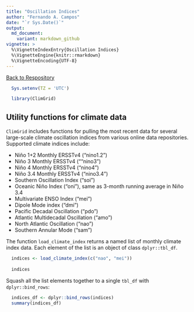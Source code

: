 ```yaml
---
title: "Oscillation Indices"
author: "Fernando A. Campos"
date: "`r Sys.Date()`"
output:
  md_document:
    variant: markdown_github
vignette: >
  %\VignetteIndexEntry{Oscillation Indices}
  %\VignetteEngine{knitr::rmarkdown}
  %\VignetteEncoding{UTF-8}
---
```


[Back to Respository](https://github.com/camposfa/ClimGrid)

```r
  Sys.setenv(TZ = 'UTC')

  library(ClimGrid)
```

## Utility functions for climate data

`ClimGrid` includes functions for pulling the most recent data for several large-scale climate oscillation indices from various online data repositories. Supported climate indices include:

- Niño 1+2 Monthly ERSSTv4 ("nino1.2")
- Niño 3 Monthly ERSSTv4 (""nino3")
- Niño 4 Monthly ERSSTv4 ("nino4")
- Niño 3.4 Monthly ERSSTv4 ("nino3.4")
- Southern Oscillation Index ("soi")
- Oceanic Niño Index ("oni"), same as 3-month running average in Niño 3.4
- Multivariate ENSO Index ("mei")
- Dipole Mode index ("dmi")
- Pacific Decadal Oscillation ("pdo")
- Atlantic Multidecadal Oscillation ("amo")
- North Atlantic Oscillation ("nao")
- Southern Annular Mode ("sam")

The function `load_climate_index` returns a named list of monthly climate index data. Each element of the list is an object of class `dplyr::tbl_df`.

```r
  indices <- load_climate_index(c("nao", "mei"))
  
  indices
```

Squash all the list elements together to a single `tbl_df` with `dplyr::bind_rows`:

```r
  indices_df <- dplyr::bind_rows(indices)
  summary(indices_df)
```
